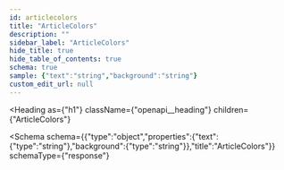 ```yaml
---
id: articlecolors
title: "ArticleColors"
description: ""
sidebar_label: "ArticleColors"
hide_title: true
hide_table_of_contents: true
schema: true
sample: {"text":"string","background":"string"}
custom_edit_url: null
---
```



<Heading
  as={"h1"}
  className={"openapi__heading"}
  children={"ArticleColors"}
>
</Heading>





<Schema
  schema={{"type":"object","properties":{"text":{"type":"string"},"background":{"type":"string"}},"title":"ArticleColors"}}
  schemaType={"response"}
>
  
</Schema>
            